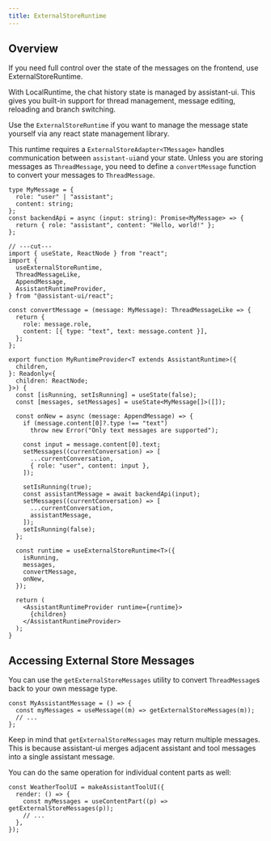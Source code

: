 ```yaml
---
title: ExternalStoreRuntime
---
```



## Overview

<Callout emoji="💡">
If you need full control over the state of the messages on the frontend, use ExternalStoreRuntime.

With LocalRuntime, the chat history state is managed by assistant-ui. This
gives you built-in support for thread management, message editing, reloading
and branch switching.

</Callout>

Use the `ExternalStoreRuntime` if you want to manage the message state yourself via any react state management library.

This runtime requires a `ExternalStoreAdapter<TMessage>` handles communication between `assistant-ui`and your state.
Unless you are storing messages as `ThreadMessage`, you need to define a `convertMessage` function to convert your messages to `ThreadMessage`.

```tsx twoslash title="@/app/MyRuntimeProvider.tsx"
type MyMessage = {
  role: "user" | "assistant";
  content: string;
};
const backendApi = async (input: string): Promise<MyMessage> => {
  return { role: "assistant", content: "Hello, world!" };
};

// ---cut---
import { useState, ReactNode } from "react";
import {
  useExternalStoreRuntime,
  ThreadMessageLike,
  AppendMessage,
  AssistantRuntimeProvider,
} from "@assistant-ui/react";

const convertMessage = (message: MyMessage): ThreadMessageLike => {
  return {
    role: message.role,
    content: [{ type: "text", text: message.content }],
  };
};

export function MyRuntimeProvider<T extends AssistantRuntime>({
  children,
}: Readonly<{
  children: ReactNode;
}>) {
  const [isRunning, setIsRunning] = useState(false);
  const [messages, setMessages] = useState<MyMessage[]>([]);

  const onNew = async (message: AppendMessage) => {
    if (message.content[0]?.type !== "text")
      throw new Error("Only text messages are supported");

    const input = message.content[0].text;
    setMessages((currentConversation) => [
      ...currentConversation,
      { role: "user", content: input },
    ]);

    setIsRunning(true);
    const assistantMessage = await backendApi(input);
    setMessages((currentConversation) => [
      ...currentConversation,
      assistantMessage,
    ]);
    setIsRunning(false);
  };

  const runtime = useExternalStoreRuntime<T>({
    isRunning,
    messages,
    convertMessage,
    onNew,
  });

  return (
    <AssistantRuntimeProvider runtime={runtime}>
      {children}
    </AssistantRuntimeProvider>
  );
}
```

## Accessing External Store Messages

You can use the `getExternalStoreMessages` utility to convert `ThreadMessage`s back to your own message type.

```tsx
const MyAssistantMessage = () => {
  const myMessages = useMessage((m) => getExternalStoreMessages(m));
  // ...
};
```

Keep in mind that `getExternalStoreMessages` may return multiple messages. This is because assistant-ui merges adjacent assistant and tool messages into a single assistant message.

You can do the same operation for individual content parts as well:

```tsx
const WeatherToolUI = makeAssistantToolUI({
  render: () => {
    const myMessages = useContentPart((p) => getExternalStoreMessages(p));
    // ...
  },
});
```